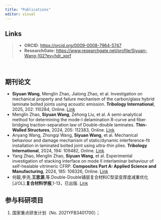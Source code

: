 ```yaml
---
title: "Publications"
editor: visual
---
```


::: callout-note
## Links

> -   **ORCID**: <https://orcid.org/0009-0008-7964-5747>
> -   **ResearchGate:** <https://www.researchgate.net/profile/Siyuan-Wang-102?ev=hdr_xprf>
:::

 

## 期刊论文

-   **Siyuan Wang**, Menglin Zhao, Jialong Zhao, et al. Investigation on mechanical property and failure mechanism of the carbon/glass hybrid laminate bolted joints using acoustic emission. **Tribology International**, 2025, 202: 110284, Online. [Link](http://dx.doi.org/10.1016/j.triboint.2024.110284)
-   Menglin Zhao, **Siyuan Wang**, Zehong Liu, et al. A semi-analytical method for determining the mode-I delamination R-curve and fiber bridging traction-separation law of Double-double laminates. **Thin-Walled Structures**, 2024, 205: 112383, Online. [Link](http://dx.doi.org/10.1016/j.tws.2024.112383)
-   Anyang Wang, Zhongqi Wang, **Siyuan Wang**, et al. Mechanical behaviour and damage mechanism of static/dynamic interference-fit installation in laminated bolted joint using ultra-thin plies. **Tribology International**, 2024, 194: 109482, Online. [Link](http://dx.doi.org/10.1016/j.triboint.2024.109482)
-   Yang Zhao, Menglin Zhao, **Siyuan Wang**, et al. Experimental investigation of stacking interface on mode II interlaminar behaviour of self-healable vitrimeric CFRP. **Composites Part A: Applied Science and Manufacturing**, 2024, 185: 108326, Online. [Link](http://dx.doi.org/10.1016/j.compositesa.2024.108326)
-   何靓,李尧,**王思源**,等.Double-Double铺层复合材料C型梁变厚度减重优化\[J/OL\].**复合材料学报**,1-13，已出版. [Link](https://doi.org/10.13801/j.cnki.fhclxb.20241205.002.)

## 参与科研项目

1.  国家重点研发计划（No. 2021YFB3401700）；